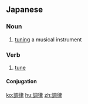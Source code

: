 ==Japanese==
{{ja-kanjitab|ちょう|りつ|yomi=on}}

===Noun===
{{ja-noun|ちょうりつ}}

# [[tuning]] a musical instrument
#: {{ja-usex|ピアノの'''調律'''を頼んだ。|ピアノ の '''ちょうりつ''' を たのんだ。|We had the piano tuned.}}

===Verb===
{{ja-verb-suru|ちょうりつ}}

# [[tune]]

====Conjugation====
{{ja-suru|ちょうりつ}}

[[ko:調律]]
[[hu:調律]]
[[zh:調律]]